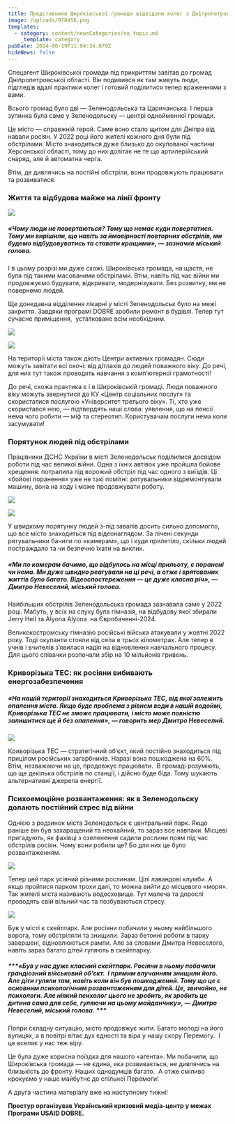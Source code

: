 ```yaml
---
title: Представники Широківської громади відвідали колег з Дніпропетровської області
image: /uploads/978456.png
templates:
  - category: content/newsCategories/no_topic.md
    _template: category
pubDate: 2024-06-19T11:04:34.079Z
hideNews: false
---
```


Спецагент Широківської громади під прикриттям завітав до громад Дніпропетровської області. Він подивився як там живуть люди, підгледів вдалі практики колег і готовий поділитися тепер враженнями з вами.

Всього громад було дві — Зеленодольська та Царичанська. І перша зупинка була саме у Зеленодольску — центрі однойменної громади.

Це місто — справжній герой. Саме воно стало щитом для Дніпра від навали росіян. У 2022 році його жителі кожного дня були під обстрілами. Місто знаходиться дуже близько до окупованої частини Херсонської області, тому до них долітає не те що артилерійський снаряд, але й автоматна черга. 

Втім, де дивлячись на постійні обстріли, вони продовжують працювати та розвиватися. 

### Життя та відбудова майже на лінії фронту

![](/uploads/1.1.png)

##### «Чому люди не повертаються? Тому що немає куди повертатися. Тому ми вирішили, що навіть за ймовірності повторних обстрілів, ми будемо відбудовуватись та ставати кращими», — зазначив міський голова. 

І в цьому розрізі ми дуже схожі. Широківська громада, на щастя, не була під такими масованими обстрілами. Втім, навіть під час війни ми продовжуємо будувати, відкривати, модернізувати. Без розвитку, ми не повернемо людей.

Ще донедавна відділення лікарні у місті Зеленодольськ було на межі закриття. Завдяки програмі DOBRE зробили ремонт в будівлі. Тепер тут сучасне приміщення,  устатковане всім необхідним.

![](/uploads/423.png)

![](/uploads/356.png)

На території міста також діють Центри активних громадян. Сюди можуть завітати всі охочі: від дітлахів до людей поважного віку. До речі, для них тут також проводять навчання з комп’ютерної грамотності! 

До речі, схожа практика є і в Широківській громаді. Люди поважного віку можуть звернутися до КУ «Центр соціальних послуг» та скористатися послугою «Університет третього віку». Ті, хто уже скористався нею, — підтвердять наші слова: уявлення, що на пенсії нема чого робити — міф та стереотип. Користувачам послуги нема коли засумувати! 

### Порятунок людей під обстрілами

Працівники ДСНС України в місті Зеленодольськ поділилися досвідом роботи під час великої війни. Одна з їхніх автівок уже пройшла бойове хрещення: потрапила під ворожий обстріл під час одного з виїздів. Ці «бойові поранення» уже не такі помітні: рятувальники відремонтували машину, вона на ходу і може продовжувати роботу. 

![](/uploads/761.png)

![](/uploads/987.png)

У швидкому порятунку людей з-під завалів досить сильно допомогло, що все місто знаходиться під відеонаглядом. За лічені секунди рятувальники бачили по «камерам», що і куди прилетіло, скільки людей постраждало та чи безпечно їхати на виклик.

##### ***«Ми по камерам бачимо, що відбулось на місці прильоту, є поранені чи нема. Ми дуже швидко реагували на ці речі, а отже і врятованих життів було багато. Відеоспостереження — це дуже класна річ», — Дмитро Невеселий, міський голова.*** 

Найбільших обстрілів Зеленодольська громада зазнавала саме у 2022 році. Мабуть, у всіх на слуху була гімназія, на відбудову якої збирали Jerry Heil та Alyona Alyona  на Євробаченні-2024. 

Великокостромську гімназію російські війська атакували у жовтні 2022 року. Тоді окупанти стояли від села в трьох кілометрах. Але тепер в учнів і вчителів з’явилася надія на відновлення навчального процесу. Для цього співачки розпочали збір на 10 мільйонів гривень.

### Криворізька ТЕС: як росіяни вибивають енергозабезпечення 

##### ***«На нашій території знаходиться Криворізька ТЕС, від якої залежить опалення міста. Якщо буде проблема з рівнем води в нашій водоймі, Криворізька ТЕС не зможе працювати, і місто може повністю залишитися ще й без опалення», — говорить мер Дмитро Невеселий.***

![](/uploads/1224.png)

Криворізька ТЕС — стратегічний об’єкт, який постійно знаходиться під прицілом російських загарбників. Наразі вона пошкоджена на 60%. Втім, незважаючи на це, продовжує працювати.  В громаді розуміють, що ще декілька обстрілів по станції, і дійсно буде біда. Тому шукають альтернативні джерела енергії.   

### Психоемоційне розвантаження: як в Зеленодольску долають постійний стрес від війни

Однією з родзинок міста Зеленодольск є центральний парк. Якщо раніше він був захаращений та неохайний, то зараз все навпаки. Місцеві пригадують, як фахівці з озеленення садили рослини прям під час обстрілів росіян. Чому вони робили це? Бо для них це було розвантаженням. 

![](/uploads/123.png)

Тепер цей парк усіяний різними рослинам. Цілі лавандові клумби. А якщо пройтися парком трохи далі, то можна вийти до місцевого «моря». Так жителі міста називають водосховище. Тут малеча та дорослі проводять свій вільний час та позбуваються стресу. 

![](/uploads/13214.png)

Був у місті є скейтпарк. Але росіяни побачили у ньому найбільшого ворога, тому обстріляли та знищили. Зараз бетонні роботи в парку завершені, відновлюються рампи. Але за словами Дмитра Невеселого, навіть зараз багато дітей гуляють в скейтпарку. 

##### ***«Був у нас дуже класний скейтпарк. Росіяни в ньому побачили грандіозний військовий об’єкт.  І прямим влучанням знищили його. Але діти гуляли там, навіть коли він був пошкоджений. Тому що це є основним психологічним розвантаженням для дітей. Це, звичайно, не психологи. Але ніякий психолог цього не зробить, як зробить це дитина сама для себе, гуляючи на цьому майданчику», — Дмитро Невеселий, міський голова. ***

Попри складну ситуацію, місто продовжує жити. Багато молоді на його вулицях, а в повітрі вітає дух єдності та віра у нашу скору Перемогу.  І це вселяє у нас теж віру. 

Це була дуже корисна поїздка для нашого «агента». Ми побачили, що Широківська громада — не єдина, яка розвивається, не дивлячись на близькість до фронту. Наших однодумців багато.  А отже сміливо крокуємо у наше майбутнє до спільної Перемоги!

А друга частина матеріалу вже на наступному тижні! 

**Престур організував Український кризовий медіа-центр у межах Програми USAID DOBRE.**
